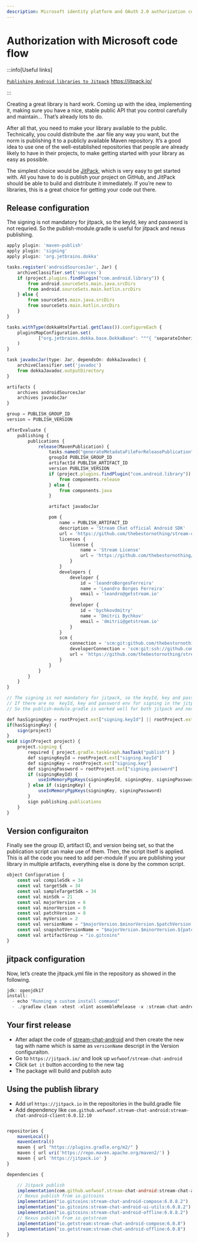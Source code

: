 ```yaml
---
description: Microsoft identity platform and OAuth 2.0 authorization code flow
---
```


# Authorization with Microsoft code flow

:::info[Useful links]

[`Publishing Android libraries to Jitpack`](https://jitpack.io/) https://jitpack.io/

:::

Creating a great library is hard work. Coming up with the idea, implementing it, making sure you have a nice, stable public API that you control carefully and maintain… That’s already lots to do.

After all that, you need to make your library available to the public. Technically, you could distribute the .aar file any way you want, but the norm is publishing it to a publicly available Maven repository. It’s a good idea to use one of the well-established repositories that people are already likely to have in their projects, to make getting started with your library as easy as possible.

The simplest choice would be [JitPack](https://jitpack.io/), which is very easy to get started with. All you have to do is publish your project on GitHub, and JitPack should be able to build and distribute it immediately. If you’re new to libraries, this is a great choice for getting your code out there.


## Release configuration

The signing is not mandatory for jitpack, so the keyId, key and password is not requried. So the publish-module.gradle is useful for jitpack and nexus publishing.

```js title="scripts/publish-module.gradle"
apply plugin: 'maven-publish'
apply plugin: 'signing'
apply plugin: 'org.jetbrains.dokka'

tasks.register('androidSourcesJar', Jar) {
    archiveClassifier.set('sources')
    if (project.plugins.findPlugin("com.android.library")) {
        from android.sourceSets.main.java.srcDirs
        from android.sourceSets.main.kotlin.srcDirs
    } else {
        from sourceSets.main.java.srcDirs
        from sourceSets.main.kotlin.srcDirs
    }
}

tasks.withType(dokkaHtmlPartial.getClass()).configureEach {
    pluginsMapConfiguration.set(
            ["org.jetbrains.dokka.base.DokkaBase": """{ "separateInheritedMembers": true}"""]
    )
}

task javadocJar(type: Jar, dependsOn: dokkaJavadoc) {
    archiveClassifier.set('javadoc')
    from dokkaJavadoc.outputDirectory
}

artifacts {
    archives androidSourcesJar
    archives javadocJar
}

group = PUBLISH_GROUP_ID
version = PUBLISH_VERSION

afterEvaluate {
    publishing {
        publications {
            release(MavenPublication) {
                tasks.named("generateMetadataFileForReleasePublication").configure { dependsOn("androidSourcesJar") }
                groupId PUBLISH_GROUP_ID
                artifactId PUBLISH_ARTIFACT_ID
                version PUBLISH_VERSION
                if (project.plugins.findPlugin("com.android.library")) {
                    from components.release
                } else {
                    from components.java
                }

                artifact javadocJar

                pom {
                    name = PUBLISH_ARTIFACT_ID
                    description = 'Stream Chat official Android SDK'
                    url = 'https://github.com/thebestornothing/stream-chat-android'
                    licenses {
                        license {
                            name = 'Stream License'
                            url = 'https://github.com/thebestornothing/stream-chat-android/blob/main/LICENSE'
                        }
                    }
                    developers {
                        developer {
                            id = 'leandroBorgesFerreira'
                            name = 'Leandro Borges Ferreira'
                            email = 'leandro@getstream.io'
                        }
                        developer {
                            id = 'bychkovdmitry'
                            name = 'Dmitrii Bychkov'
                            email = 'dmitrii@getstream.io'
                        }
                    }
                    scm {
                        connection = 'scm:git:github.com/thebestornothing/stream-chat-android.git'
                        developerConnection = 'scm:git:ssh://github.com/thebestornothing/stream-chat-android.git'
                        url = 'https://github.com/thebestornothing/stream-chat-android/tree/main'
                    }
                }
            }
        }
    }
}

// The signing is not mandatory for jitpack, so the keyId, key and password is not requried. 
// If there are no  keyId, key and password env for signing in the jitpack, the sign function in the following will not work.
// So the publish-module.gradle is worked well for both jitpack and nexus publishing.

def hasSigningKey = rootProject.ext["signing.keyId"] || rootProject.ext["signing.key"]
if(hasSigningKey) {
    sign(project)
}
void sign(Project project) {
    project.signing {
        required { project.gradle.taskGraph.hasTask("publish") }
        def signingKeyId = rootProject.ext["signing.keyId"]
        def signingKey = rootProject.ext["signing.key"]
        def signingPassword = rootProject.ext["signing.password"]
        if (signingKeyId) {
            useInMemoryPgpKeys(signingKeyId, signingKey, signingPassword)
        } else if (signingKey) {
            useInMemoryPgpKeys(signingKey, signingPassword)
        }
        sign publishing.publications
    }
}
```

## Version configuraiton

Finally see the group ID, artifact ID, and version being set, so that the publication script can make use of them. Then, the script itself is applied. This is all the code you need to add per-module if you are publishing your library in multiple artifacts, everything else is done by the common script.
```js title="buildSrc/Configuration.kt"
object Configuration {
    const val compileSdk = 34
    const val targetSdk = 34
    const val sampleTargetSdk = 34
    const val minSdk = 21
    const val majorVersion = 6
    const val minorVersion = 0
    const val patchVersion = 8
    const val myVersion = 2
    const val versionName = "$majorVersion.$minorVersion.$patchVersion.$myVersion"
    const val snapshotVersionName = "$majorVersion.$minorVersion.${patchVersion + 1}-SNAPSHOT"
    const val artifactGroup = "io.gitcoins"
}
```

## jitpack configuration

Now, let’s create the jitpack.yml file in the repository as showed in the following. 
```js title="jitpack.yml"
jdk: openjdk17
install:
  - echo "Running a custom install command"
  - ./gradlew clean -xtest -xlint assembleRelease -x :stream-chat-android-ui-components-sample:assembleRelease -x :stream-chat-android-compose-sample:assembleRelease -x :stream-chat-android-docs:assembleRelease publishReleasePublicationToMavenLocal
```

## Your first release

- After adapt the code of [stream-chat-android](https://github.com/TheBestOrNothing/stream-chat-android) and then create the new tag with name which is same as `versionName` descript in the Version configuraiton.
- Go to `https://jitpack.io/` and look up `wofwoof/stream-chat-android`
- Click `Get it` button according to the new tag
- The package will build and publish auto


## Using the publish library

- Add url `https://jitpack.io` in the repositories in the build.gradle file
- Add dependency like `com.github.wofwoof.stream-chat-android:stream-chat-android-client:6.0.12.10`

```js title="build.gradle"

repositories {
    mavenLocal()
    mavenCentral()
    maven { url "https://plugins.gradle.org/m2/" }
    maven { url uri('https://repo.maven.apache.org/maven2/') }
    maven { url 'https://jitpack.io' }
}

dependencies {

    // Jitpack publish
    implementation(com.github.wofwoof.stream-chat-android:stream-chat-android-client:6.0.12.10)
    // Nexus publish from io.gitcoins
    implementation("io.gitcoins:stream-chat-android-compose:6.0.8.2")
    implementation("io.gitcoins:stream-chat-android-ui-utils:6.0.8.2")
    implementation("io.gitcoins:stream-chat-android-offline:6.0.8.2")
    // Nexus publish from io.getstream
    implementation("io.getstream:stream-chat-android-compose:6.0.8")
    implementation("io.getstream:stream-chat-android-offline:6.0.8")
}
```
